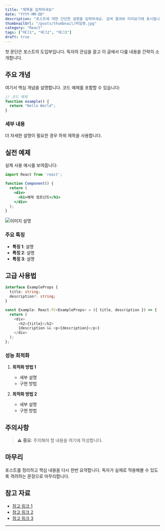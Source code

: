 ```yaml
---
title: "제목을 입력하세요"
date: "YYYY-MM-DD"
description: "포스트에 대한 간단한 설명을 입력하세요. 검색 결과와 미리보기에 표시됩니다."
thumbnailUrl: "/posts/thumbnail/파일명.jpg"
category: "React"
tags: ["태그1", "태그2", "태그3"]
draft: true
---
```


첫 문단은 포스트의 도입부입니다. 독자의 관심을 끌고 이 글에서 다룰 내용을 간략히 소개합니다.

## 주요 개념

여기서 핵심 개념을 설명합니다. 코드 예제를 포함할 수 있습니다:

```javascript
// 코드 예제
function example() {
  return "Hello World";
}
```

### 세부 내용

더 자세한 설명이 필요한 경우 하위 제목을 사용합니다.

## 실전 예제

실제 사용 예시를 보여줍니다:

```jsx
import React from 'react';

function Component() {
  return (
    <div>
      <h1>예제 컴포넌트</h1>
    </div>
  );
}
```

![이미지 설명](/posts/포스트명/이미지파일.png)

### 주요 특징

- **특징 1**: 설명
- **특징 2**: 설명
- **특징 3**: 설명

## 고급 사용법

```typescript
interface ExampleProps {
  title: string;
  description?: string;
}

const Example: React.FC<ExampleProps> = ({ title, description }) => {
  return (
    <div>
      <h2>{title}</h2>
      {description && <p>{description}</p>}
    </div>
  );
};
```

### 성능 최적화

1. **최적화 방법 1**
   - 세부 설명
   - 구현 방법

2. **최적화 방법 2**
   - 세부 설명
   - 구현 방법

## 주의사항

> ⚠️ **중요**: 주의해야 할 내용을 여기에 작성합니다.

## 마무리

포스트를 정리하고 핵심 내용을 다시 한번 요약합니다. 독자가 실제로 적용해볼 수 있도록 격려하는 문장으로 마무리합니다.

## 참고 자료

- [참고 링크 1](https://example.com)
- [참고 링크 2](https://example.com)
- [참고 링크 3](https://example.com)

---

<!-- 템플릿 사용 안내:
1. 파일명을 적절히 변경하세요 (예: react-hooks-guide.mdx)
2. draft: true를 false로 변경하면 블로그에 게시됩니다
3. 날짜는 YYYY-MM-DD 형식으로 입력하세요 (예: 2025-08-02)
4. 카테고리 옵션: React, JavaScript, TypeScript, Next.js, etc.
5. 썸네일 이미지는 /public/posts/thumbnail/ 폴더에 저장하세요
6. 본문 이미지는 /public/posts/[포스트명]/ 폴더에 저장하세요
7. 이 주석은 삭제하고 사용하세요
-->